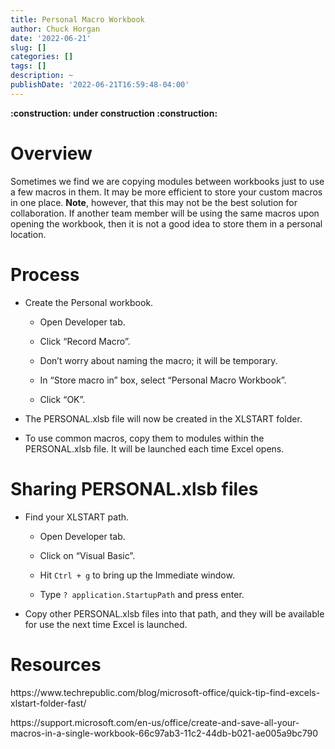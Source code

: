 ```yaml
---
title: Personal Macro Workbook
author: Chuck Horgan
date: '2022-06-21'
slug: []
categories: []
tags: []
description: ~
publishDate: '2022-06-21T16:59:48-04:00'
---
```


**:construction: under construction :construction:**

# Overview

Sometimes we find we are copying modules between workbooks just to use a few macros in them. It may be more efficient to store your custom macros in one place. **Note**, however, that this may not be the best solution for collaboration. If another team member will be using the same macros upon opening the workbook, then it is not a good idea to store them in a personal location.

# Process

- Create the Personal workbook.

  - Open Developer tab.

  - Click "Record Macro".

  - Don't worry about naming the macro; it will be temporary.

  - In "Store macro in" box, select "Personal Macro Workbook".

  - Click "OK".

- The PERSONAL.xlsb file will now be created in the XLSTART folder. 

- To use common macros, copy them to modules within the PERSONAL.xlsb file. It will be launched each time Excel opens.

# Sharing PERSONAL.xlsb files

- Find your XLSTART path.

  - Open Developer tab.

  - Click on "Visual Basic".

  - Hit `Ctrl + g` to bring up the Immediate window.

  - Type `? application.StartupPath` and press enter.

- Copy other PERSONAL.xlsb files into that path, and they will be available for use the next time Excel is launched. 

# Resources

https://www.techrepublic.com/blog/microsoft-office/quick-tip-find-excels-xlstart-folder-fast/

https://support.microsoft.com/en-us/office/create-and-save-all-your-macros-in-a-single-workbook-66c97ab3-11c2-44db-b021-ae005a9bc790



